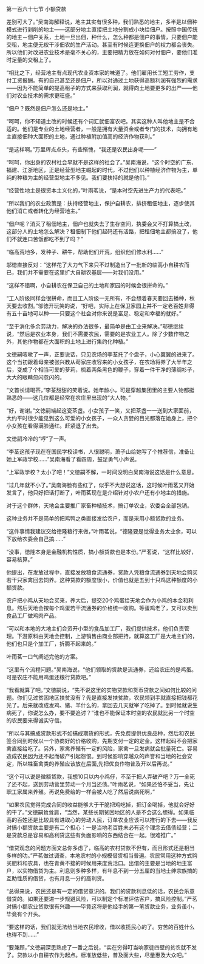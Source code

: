 

第一百六十七节 小额贷款

差别可大了。”吴南海解释说，地主其实有很多种，我们熟悉的地主，多半是以佃种模式进行剥削的地主――这部分地主直接把土地分割成小块给佃户。按照中国传统的地主－佃户关系，土地一旦出佃，种什么，怎么种都是佃户的事情，只要佃户能交租，地主便无权干涉佃农的生产活动。甚至有时候连更换佃户的权力都会丧失。所以他们对改进农业技术是毫不关心的，主要把精力放在如何对付佃户，要他们准时足量的交租上了。

“相比之下，经营地主有点现代农业资本家的味道了。他们雇用长工短工劳作，支付工资报酬。有的自己甚至还是佃户，所以对通过土地获得高额利润有强烈的需求――因为不能简单的提高租子的方式来获取利润，就得向土地要更多的出产――他们对农业技术的需求更旺盛。”

“佃户？既然是佃户怎么还是地主。”

“呵呵，你不知道土改的时候还有个词汇就佃富农吧。其实这种人叫他地主是不合适的。他们是专业的土地经营者，一般是拥有大量资金或者专门的技术，向拥有地主直接佃种大面积的土地，通过种植附加值高的经济作物获利。”

“是这样啊。”万里辉点点头，有些惭愧，“我还是农民出身呢――”

“呵呵，你出身的农村社会早就不是这样的社会了。”吴南海说，“这个时空的广东、福建、江浙地区，正是经营型地主崛起的时代，不过他们以种植经济作物为主，单纯的种粮为主的经营型地主不多见。我们要扶持的就是他们。”

“经营性地主是很资本主义化的，”叶雨茗说，“是本时空先进生产力的代表吧。”

“所以我们的农业政策是：扶持经营地主，保护自耕农，排挤租佃地主，逐步使其他们消亡或者转化为经营地主。”

“佃户呢？消灭了租佃地主，佃户也就失去了生存空间，执委会又不打算搞土改，这部分人的土地怎么解决？租佃制下他们起码还有活路，把租佃地主都搞没了，他们不就连口苦饭都吃不到了吗？”

“临高荒地多，发种子、耕牛，帮助他们开荒，组织他们修水利……”

邬徳直接反对：“这样花了大力气下来只不过制造出了一批新的临高小自耕农而已，我们并不需要在这里扩大自耕农基层――对我们没用。”

“这样不错啊，小自耕农在保卫自己的土地和家园的时候会很拼命的。”

“工人阶级同样会很拼命，而且工人阶级一无所有，不会想着春天要回去播种，秋天要去收割。”邬徳开玩笑的说，“好吧，实际上在保卫家园上并不一定老百姓非得有五十亩地可以种――只要这个社会对你来说是富足、稳定和幸福的就好。”

“至于消化多余劳动力，解决的办法很多，最简单是由工业来解决。”邬徳继续说，“然后是农业本身，我们不需要农民，需要的是农业工人。除了少数作物之外，其他作物都在大面积的土地上进行集约化种植。”

文徳嗣咳嗽了一声，正要说话，只见农场的李荃托了个盘子，小心翼翼的进来了。这个当初跟着母亲被张兴教从苟家庄收容来的小女孩子，在农场将养了大半年之后，变成了个相当可爱的萝莉，梳着两条黑色的鞭子，穿着一件干净的薄绸衫子，大大的眼睛忽闪忽闪的。

“文首长请喝茶，”李荃甜甜的笑着说。她年龄小，可是穿越集团里的主要人物都挺熟悉的――这几位都是经常在农庄里出现的“大人物。”

“好，谢谢。”文徳嗣端起这瓷茶盏。小女孩子一笑，又把茶盏一一送到大家面前，大约平时很少能见到这么可爱的小女孩子，一众人贪婪的目光都落在她身上，把个小女孩在看得满脸通红。赶紧退了出去。

文徳嗣冷冷的“哼”了一声。

“李荃这孩子现在在国民学校读书，人很聪明，萧子山给她写了个推荐信，准备让她上军政学校……”吴南海看了看四周，鼓足勇气小声说。

“上军政学校？太小了吧！”文徳嗣不解，一时间没明白吴南海说这话是什么意思。

“过几年就不小了。”吴南海脸有些红了，似乎不大想说这话，这时候叶雨茗又开始发言了，他只好把话打断了，叶雨茗现在是介绍针对小农户还有小地主的措施。

对于这个群体，天地会主要推广家畜种植技术，搞订单农业，农委会全部包销。

这种业务并不是简单的把鸡鸭之类直接发给农户，而是采用小额贷款的业务。

“这件事情我建议交给徳隆粮行来做，”叶雨茗说，“德隆要是觉得业务太业余，可以下放给农委会自己搞……”

“没事，徳隆本身是金融机构性质，搞小额贷款也是本份。”严茗说，“这样比较好，容易核算。”

他提出，在发放过程中，直接发放粮食流通券，贷款人凭粮食流通券到天地会购买若干只家禽回去饲养。这种贷款的额度很小，价值也就是五到十只鸡这种额度的小额贷款。

农户把小鸡从天地会买来，养大后，提交20个鸡蛋给天地会作为小鸡的本金和利息。然后天地会按每个鸡蛋若干流通券的价格统一收购。等蛋鸡老了，又可以卖到食品工厂做鸡肉产品。

“可以和本地的大地主们合资开小型的食品加工厂，我们提供技术，他们负责管理。下游原料由天地会控制，上游销售由商业部把持，就算这工厂是大地主们的，他们也只是个加工厂，折腾不起来的。”

叶雨茗一口气阐述完他的方案。

“这里有个流程问题。”吴南海说，“他们领取的贷款是流通券，还给农庄的是鸡蛋。可是农庄不能用鸡蛋还粮行贷款吧。”

“我看就算了吧。”文徳嗣说，“先不说这里的实物贷款和货币贷款之间如何比较的问题。你们见过贫困地区扶贫没有？先是直接发扶贫款，农民领到手就直接把钱都花光了。后来就改成发鸡、猪、羊什么的，拿回去几天就宰了吃掉了。到时候就说生病死了，你说怎么办，要不要追讨？”谁也不能保证本时空的农民就比另一个时空的农民要来得诚实守信。

“所以与其搞成贷款形式不如搞成期货的形式，先免费提供优良品种，然后和农民签合同到时候以一个协商好的价格收购，先期支付一定的定金。这样起码不会把家禽直接给吃了。另外，家禽养殖有一定的风险，家禽一旦发病就会批量死亡。容易造成农民因为还不起而破产引起怨恨。到时候影响穿越众的声誉和当地的社会安定，所以牲畜禽类的养殖应该放在后面,先把优良作物普及开以后再说。”

“这个可以说是微额贷款，我想10只以内小鸡仔，不至于把人弄破产吧？万一全死了还不起，送到劳动营里劳动一个月当还债。”叶雨茗说，“如果还怕不妥当，先让职工家属来养殖。再说免费给的一样会被人吃了然后说病死啊，”

“如果农民觉得完成合同的收益能够大于干脆把鸡吃掉，把订金喝掉，他就会好好的干了。”文徳嗣耸耸肩，“当然，某些长期贫困地区的人是不会这么想得。如果临高的百姓还是比较具有进取心的劳动人民，订单农业应该可以推行的下去――我反对搞小额贷款主要是有二个担心：一是当地老百姓未必有这个理念去借债经营；二是贷款总是容易和高利贷这些有负面影响的东西结合在一起。很难推广。”

“借贷观念的问题方面文总你多虑了，临高的农村贷款不但有，而且形式还是相当多样的叻。”严茗做过调查，本地农村的小规模借贷相当普遍。农民常用这种方式购买肥料和农具，也在青黄不接的时候用来度荒活口。出借的主要是当地的地主富户，以实物借贷为主。利息则多种多样，有年息不到一分五厘的当地士绅宗族搞的互助性质的借贷，也有月息一分的高利贷。

“总得来说，农民还是有一定的借贷意识的。我们的贷款利息低的话，农民会乐意借贷的。如果还要进一步规避风险，可以制定个标准评估客户，搞风险控制。”严茗对搞小额农业贷款很有兴趣――毕竟这将是他经手的第一笔贷款业务，业务虽小，毕竟有个开头。

“要这样的话，我们就无法给当地农民增收，借以收揽民心的了。穷苦的百姓什么也得不到……”

“要兼顾，”文徳嗣深思熟虑了一番之后说，“实在穷得叮当响家徒四壁的贫农就不发了。贷款以小自耕农作为起点。标准放低些，普及面大些，尽量惠及大众吧。”

